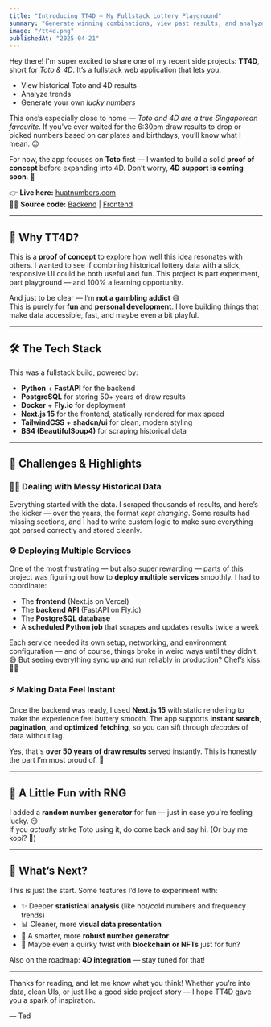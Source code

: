 ```yaml
---
title: "Introducing TT4D – My Fullstack Lottery Playground"
summary: "Generate winning combinations, view past results, and analyze lottery trends all in one place."
image: "/tt4d.png"
publishedAt: "2025-04-21"
---
```


Hey there! I'm super excited to share one of my recent side projects: **TT4D**, short for *Toto & 4D*. It’s a fullstack web application that lets you:

- View historical Toto and 4D results  
- Analyze trends  
- Generate your own *lucky numbers*  

This one’s especially close to home — *Toto and 4D are a true Singaporean favourite*. If you've ever waited for the 6:30pm draw results to drop or picked numbers based on car plates and birthdays, you’ll know what I mean. 😉

For now, the app focuses on **Toto** first — I wanted to build a solid **proof of concept** before expanding into 4D. Don’t worry, **4D support is coming soon**. 🚧

👉 **Live here:** [huatnumbers.com](https://huatnumbers.com)  
👨‍💻 **Source code:** [Backend](https://github.com/tedawf/tt4d) | [Frontend](https://github.com/tedawf/tt4d-web)

---

## 🧪 Why TT4D?

This is a **proof of concept** to explore how well this idea resonates with others. I wanted to see if combining historical lottery data with a slick, responsive UI could be both useful and fun. This project is part experiment, part playground — and 100% a learning opportunity.

And just to be clear — I’m **not a gambling addict** 😅  
This is purely for **fun** and **personal development**. I love building things that make data accessible, fast, and maybe even a bit playful.

---

## 🛠️ The Tech Stack

This was a fullstack build, powered by:

- **Python** + **FastAPI** for the backend
- **PostgreSQL** for storing 50+ years of draw results
- **Docker** + **Fly.io** for deployment
- **Next.js 15** for the frontend, statically rendered for max speed
- **TailwindCSS** + **shadcn/ui** for clean, modern styling
- **BS4 (BeautifulSoup4)** for scraping historical data

---

## 🧩 Challenges & Highlights

### 🕵️‍♂️ Dealing with Messy Historical Data  
Everything started with the data. I scraped thousands of results, and here’s the kicker — over the years, the format *kept changing*. Some results had missing sections, and I had to write custom logic to make sure everything got parsed correctly and stored cleanly.

### ⚙️ Deploying Multiple Services  
One of the most frustrating — but also super rewarding — parts of this project was figuring out how to **deploy multiple services** smoothly. I had to coordinate:

- The **frontend** (Next.js on Vercel)  
- The **backend API** (FastAPI on Fly.io)  
- The **PostgreSQL database**  
- A **scheduled Python job** that scrapes and updates results twice a week  

Each service needed its own setup, networking, and environment configuration — and of course, things broke in weird ways until they didn’t. 😅 But seeing everything sync up and run reliably in production? Chef’s kiss. 👨‍🍳

### ⚡ Making Data Feel Instant  
Once the backend was ready, I used **Next.js 15** with static rendering to make the experience feel buttery smooth. The app supports **instant search**, **pagination**, and **optimized fetching**, so you can sift through *decades* of data without lag.

Yes, that's **over 50 years of draw results** served instantly. This is honestly the part I’m most proud of. 🥹

---

## 🔮 A Little Fun with RNG

I added a **random number generator** for fun — just in case you're feeling lucky. 😏  
If you *actually* strike Toto using it, do come back and say hi. (Or buy me kopi? 👀)

---

## 🚀 What’s Next?

This is just the start. Some features I’d love to experiment with:

- ✨ Deeper **statistical analysis** (like hot/cold numbers and frequency trends)
- 📊 Cleaner, more **visual data presentation**
- 🎰 A smarter, more **robust number generator**
- 🧠 Maybe even a quirky twist with **blockchain or NFTs** just for fun?

Also on the roadmap: **4D integration** — stay tuned for that!

---

Thanks for reading, and let me know what you think! Whether you’re into data, clean UIs, or just like a good side project story — I hope TT4D gave you a spark of inspiration.

— Ted

